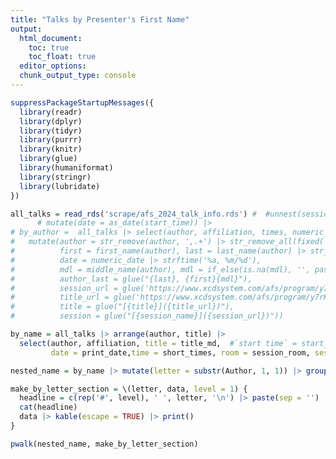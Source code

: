 ```yaml
---
title: "Talks by Presenter's First Name"
output: 
  html_document:
    toc: true
    toc_float: true
  editor_options: 
  chunk_output_type: console
---
```

```r
suppressPackageStartupMessages({
  library(readr)
  library(dplyr)
  library(tidyr)
  library(purrr)
  library(knitr)
  library(glue)
  library(humaniformat)
  library(stringr)
  library(lubridate)
})

all_talks = read_rds('scrape/afs_2024_talk_info.rds') #  #unnest(session_info) |> 
      # mutate(date = as_date(start_time)) |> 
# by_author =  all_talks |> select(author, affiliation, times, numeric_date, session_room, title, session_name,session_id, abstract_id) |> 
#   mutate(author = str_remove(author, ',.+') |> str_remove_all(fixed('(')) |> str_remove_all(fixed(')')),
#          first = first_name(author), last = last_name(author) |> str_to_title(),
#          date = numeric_date |> strftime('%a, %m/%d'),
#          mdl = middle_name(author), mdl = if_else(is.na(mdl), '', paste0(' ', mdl)), 
#          author_last = glue("{last}, {first}{mdl}"),
#          session_url = glue('https://www.xcdsystem.com/afs/program/y7rKVr9/index.cfm?pgid=1485&sid={str_remove(session_id, "Sess")}'),
#          title_url = glue('https://www.xcdsystem.com/afs/program/y7rKVr9/index.cfm?pgid=1485&sid={str_remove(session_id, "Sess")}&abid={abstract_id}'),
#          title = glue("[{title}]({title_url})"),
#          session = glue("[{session_name}]({session_url})"))

by_name = all_talks |> arrange(author, title) |> 
  select(author, affiliation, title = title_md,  #`start time` = start_time, `end time` = end_time,
         date = print_date,time = short_times, room = session_room, session = session_md) |> rename_with(str_to_title)

nested_name = by_name |> mutate(letter = substr(Author, 1, 1)) |> group_by(letter) |> nest() |> ungroup()

make_by_letter_section = \(letter, data, level = 1) {
  headline = c(rep('#', level), ' ', letter, '\n') |> paste(sep = '')
  cat(headline)
  data |> kable(escape = TRUE) |> print()
}
```

```r
pwalk(nested_name, make_by_letter_section)
```
